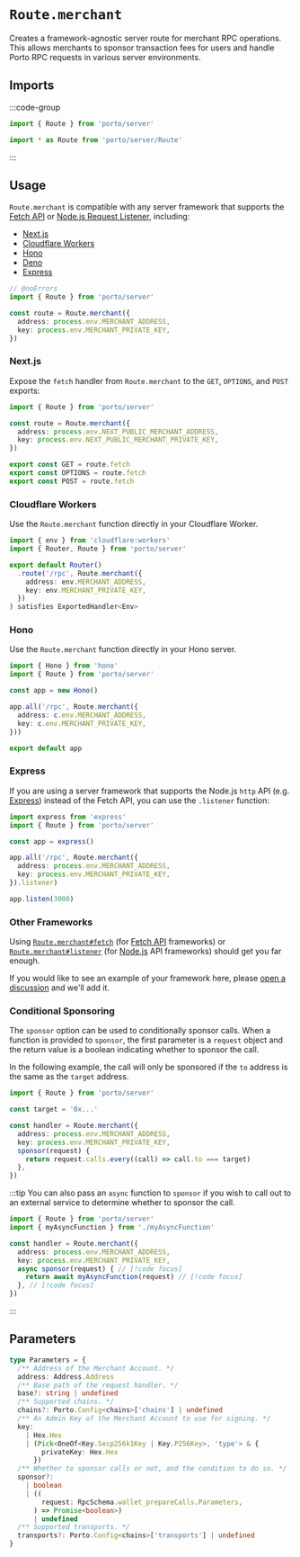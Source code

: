 # `Route.merchant`

Creates a framework-agnostic server route for merchant RPC operations. This allows merchants to sponsor transaction fees for users and handle Porto RPC requests in various server environments.

## Imports

:::code-group

```ts [Named]
import { Route } from 'porto/server'
```

```ts [Entrypoint]
import * as Route from 'porto/server/Route'
```

:::

## Usage

`Route.merchant` is compatible with any server framework that supports the [Fetch API](https://developer.mozilla.org/en-US/docs/Web/API/Fetch_API)
or [Node.js Request Listener](https://nodejs.org/api/http.html#httpcreateserveroptions-requestlistener), including:

- [Next.js](#nextjs)
- [Cloudflare Workers](#cloudflare-workers)
- [Hono](#hono)
- [Deno](https://deno.com)
- [Express](#express)

```ts twoslash
// @noErrors
import { Route } from 'porto/server'

const route = Route.merchant({
  address: process.env.MERCHANT_ADDRESS,
  key: process.env.MERCHANT_PRIVATE_KEY,
})
```

### Next.js

Expose the `fetch` handler from `Route.merchant` to the `GET`, `OPTIONS`, and `POST` exports:

```ts
import { Route } from 'porto/server'

const route = Route.merchant({
  address: process.env.NEXT_PUBLIC_MERCHANT_ADDRESS,
  key: process.env.NEXT_PUBLIC_MERCHANT_PRIVATE_KEY,
})

export const GET = route.fetch
export const OPTIONS = route.fetch
export const POST = route.fetch

```

### Cloudflare Workers

Use the `Route.merchant` function directly in your Cloudflare Worker.

```ts
import { env } from 'cloudflare:workers'
import { Router, Route } from 'porto/server'

export default Router()
  .route('/rpc', Route.merchant({
    address: env.MERCHANT_ADDRESS,
    key: env.MERCHANT_PRIVATE_KEY,
  })
) satisfies ExportedHandler<Env>

```

### Hono

Use the `Route.merchant` function directly in your Hono server.

```ts
import { Hono } from 'hono'
import { Route } from 'porto/server'

const app = new Hono()

app.all('/rpc', Route.merchant({
  address: c.env.MERCHANT_ADDRESS,
  key: c.env.MERCHANT_PRIVATE_KEY,
}))

export default app
```

### Express

If you are using a server framework that supports the Node.js `http` API (e.g. [Express](https://expressjs.com)) instead of the Fetch API, you can use the `.listener` function:

```ts
import express from 'express'
import { Route } from 'porto/server'

const app = express()

app.all('/rpc', Route.merchant({
  address: process.env.MERCHANT_ADDRESS,
  key: process.env.MERCHANT_PRIVATE_KEY,
}).listener)

app.listen(3000)
```

### Other Frameworks

Using [`Route.merchant#fetch`](#usage) (for [Fetch API](https://developer.mozilla.org/en-US/docs/Web/API/Fetch_API) frameworks) or [`Route.merchant#listener`](#express) (for [Node.js](https://nodejs.org) API frameworks) should get you far enough.

If you would like to see an example of your framework here, please [open a discussion](https://github.com/ithacaxyz/porto/discussions/new) and we'll add it.

### Conditional Sponsoring

The `sponsor` option can be used to conditionally sponsor calls.
When a function is provided to `sponsor`, the first parameter is a `request` object and the return value is a boolean indicating whether to sponsor the call.

In the following example, the call will only be sponsored if the `to` address is the same as the `target` address.

```ts
import { Route } from 'porto/server'

const target = '0x...'

const handler = Route.merchant({
  address: process.env.MERCHANT_ADDRESS,
  key: process.env.MERCHANT_PRIVATE_KEY,
  sponsor(request) {
    return request.calls.every((call) => call.to === target)
  },
})
```

:::tip
You can also pass an `async` function to `sponsor` if you wish to call out to an external service to determine whether to sponsor the call.

```ts
import { Route } from 'porto/server'
import { myAsyncFunction } from './myAsyncFunction'

const handler = Route.merchant({
  address: process.env.MERCHANT_ADDRESS,
  key: process.env.MERCHANT_PRIVATE_KEY,
  async sponsor(request) { // [!code focus]
    return await myAsyncFunction(request) // [!code focus]
  }, // [!code focus]
})
```

:::

## Parameters

```ts
type Parameters = {
  /** Address of the Merchant Account. */
  address: Address.Address
  /** Base path of the request handler. */
  base?: string | undefined
  /** Supported chains. */
  chains?: Porto.Config<chains>['chains'] | undefined
  /** An Admin Key of the Merchant Account to use for signing. */
  key:
    | Hex.Hex
    | (Pick<OneOf<Key.Secp256k1Key | Key.P256Key>, 'type'> & {
        privateKey: Hex.Hex
      })
  /** Whether to sponsor calls or not, and the condition to do so. */
  sponsor?:
    | boolean
    | ((
        request: RpcSchema.wallet_prepareCalls.Parameters,
      ) => Promise<boolean>)
      | undefined
  /** Supported transports. */
  transports?: Porto.Config<chains>['transports'] | undefined
}
```
